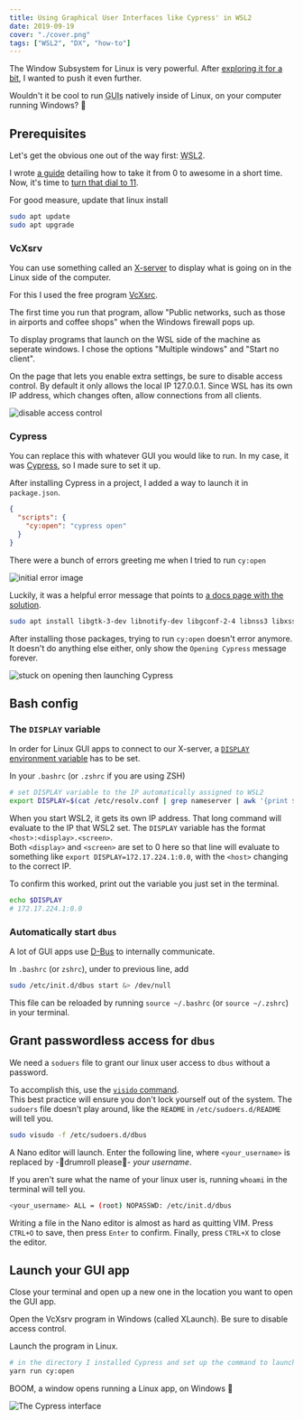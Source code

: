 ```yaml
---
title: Using Graphical User Interfaces like Cypress' in WSL2
date: 2019-09-19
cover: "./cover.png"
tags: ["WSL2", "DX", "how-to"]
---
```


The Window Subsystem for Linux is very powerful.
After [exploring it for a bit](/blog/linux-on-windows-wsl2-zsh-docker/), I wanted to push it even further.

Wouldn't it be cool to run <abbr title="Graphical User Interfaces">GUIs</abbr> natively inside of Linux, on your computer running Windows? 🤯
 
<Tweet url="https://x.com/NMeuleman/status/1173619206358753282" />

## Prerequisites

Let's get the obvious one out of the way first: <abbr title="Window Subsystem for Linux, version 2">WSL2</abbr>.

I wrote [a guide](/blog/linux-on-windows-wsl2-zsh-docker) detailing how to take it from 0 to awesome in a short time.
Now, it's time to [turn that dial to 11](https://youtu.be/4xgx4k83zzc).

For good measure, update that linux install

```bash
sudo apt update
sudo apt upgrade
```

### VcXsrv

You can use something called an [X-server](https://en.wikipedia.org/wiki/X.Org_Server) to display what is going on in the Linux side of the computer.

For this I used the free program [VcXsrc](https://sourceforge.net/projects/vcxsrv/).

The first time you run that program, allow "Public networks, such as those in airports and coffee shops" when the Windows firewall pops up.

To display programs that launch on the WSL side of the machine as seperate windows. I chose the options "Multiple windows" and "Start no client".

On the page that lets you enable extra settings, be sure to disable access control.
By default it only allows the local IP 127.0.0.1.
Since WSL has its own IP address, which changes often, allow connections from all clients.

![disable access control](disable-access-control.png)

### Cypress

You can replace this with whatever GUI you would like to run.
In my case, it was [Cypress](https://www.cypress.io/), so I made sure to set it up.

After installing Cypress in a project, I added a way to launch it in `package.json`.

```json
{
  "scripts": {
    "cy:open": "cypress open"
  }
}
```

There were a bunch of errors greeting me when I tried to run `cy:open`

![initial error image](initial-error.png)

Luckily, it was a helpful error message that points to [a docs page with the solution](https://on.cypress.io/required-dependencies).

```bash
sudo apt install libgtk-3-dev libnotify-dev libgconf-2-4 libnss3 libxss1 libasound2
```

After installing those packages, trying to run `cy:open` doesn't error anymore.
It doesn't do anything else either, only show the `Opening Cypress` message forever.

![stuck on opening then launching Cypress](stuck-on-opening.png)

## Bash config

### The `DISPLAY` variable

In order for Linux GUI apps to connect to our X-server, a [`DISPLAY` environment variable](https://askubuntu.com/questions/432255/what-is-the-display-environment-variable) has to be set.

In your `.bashrc` (or `.zshrc` if you are using ZSH)

```bash
# set DISPLAY variable to the IP automatically assigned to WSL2
export DISPLAY=$(cat /etc/resolv.conf | grep nameserver | awk '{print $2; exit;}'):0.0
```

When you start WSL2, it gets its own IP address.
That long command will evaluate to the IP that WSL2 set.
The `DISPLAY` variable has the format `<host>:<display>.<screen>`.  
Both `<display>` and `<screen>` are set to 0 here so that line will evaluate to something like `export DISPLAY=172.17.224.1:0.0`, with the `<host>` changing to the correct IP.

To confirm this worked, print out the variable you just set in the terminal.

```bash
echo $DISPLAY
# 172.17.224.1:0.0
```

### Automatically start `dbus`

A lot of GUI apps use [D-Bus](https://en.wikipedia.org/wiki/D-Bus) to internally communicate.

In `.bashrc` (or `zshrc`), under to previous line, add

```bash
sudo /etc/init.d/dbus start &> /dev/null
```

<Aside variant="info">

This file can be reloaded by running `source ~/.bashrc` (or `source ~/.zshrc`) in your terminal.

</Aside>

## Grant passwordless access for `dbus`

We need a `soduers` file to grant our linux user access to `dbus` without a password.

To accomplish this, use the [`visido` command](http://manpages.ubuntu.com/manpages/precise/en/man8/visudo.8.html).  
This best practice will ensure you don't lock yourself out of the system. The `sudoers` file doesn't play around, like the `README` in `/etc/sudoers.d/README` will tell you.

```bash
sudo visudo -f /etc/sudoers.d/dbus
```

A Nano editor will launch. Enter the following line, where `<your_username>` is replaced by -🥁drumroll please🥁- _your username_.

If you aren't sure what the name of your linux user is, running `whoami` in the terminal will tell you.

```bash
<your_username> ALL = (root) NOPASSWD: /etc/init.d/dbus
```

Writing a file in the Nano editor is almost as hard as quitting VIM.
Press `CTRL+O` to save, then press `Enter` to confirm. Finally, press `CTRL+X` to close the editor.

## Launch your GUI app

Close your terminal and open up a new one in the location you want to open the GUI app.

Open the VcXsrv program in Windows (called XLaunch).
Be sure to disable access control.

Launch the program in Linux.

```bash
# in the directory I installed Cypress and set up the command to launch it
yarn run cy:open
```

<Aside variant="success">

BOOM, a window opens running a Linux app, on Windows 🎉

</Aside>

![The Cypress interface](cover.png)
